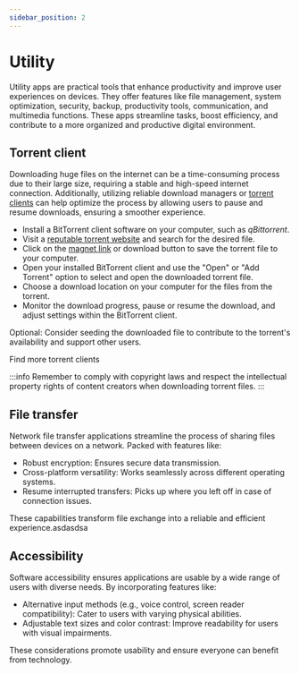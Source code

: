 ```yaml
---
sidebar_position: 2
---
```


# Utility

Utility apps are practical tools that enhance productivity and improve user experiences on devices. They offer features like file management, system optimization, security, backup, productivity tools, communication, and multimedia functions. These apps streamline tasks, boost efficiency, and contribute to a more organized and productive digital environment.

## <FontAwesomeIcon icon="fa-solid fa-download" /> Torrent client

Downloading huge files on the internet can be a time-consuming process due to their large size, requiring a stable and high-speed internet connection. Additionally, utilizing reliable download managers or [torrent clients](https://www.techslang.com/torrenting-what-is-it-and-how-does-it-work/) can help optimize the process by allowing users to pause and resume downloads, ensuring a smoother experience.

<tab>
<tabitem value="Desktop">

<visit link="https://www.qbittorrent.org/" title="qBittorrent">

<thumb
  children="qBittorrent is a popular, user-friendly, and free BitTorrent client that enables easy and efficient file downloading through the BitTorrent protocol."
  src="app_icons/qbit.svg"
/>

</visit>

   </tabitem>
   <tabitem value="Android">

<visit link="https://gitlab.com/proninyaroslav/libretorrent" title="LibreTorrent">

<thumb
  children="LibreTorrent is an open-source BitTorrent client for Android, enabling users to download and manage torrent files on their mobile devices."
  src="app_icons/libtor.svg"
/>

</visit>

  </tabitem>
 </tab>
<expand title="Downloading torrent files">

- Install a BitTorrent client software on your computer, such as *qBittorrent*.
- Visit a [reputable torrent website](https://codebeautify.org/base64-decode?input=aHR0cHM6Ly93d3cuZm1oeS5tbC90b3JyZW50cGlyYWN5Z3VpZGUjdG9ycmVudC1zaXRlcw==) and search for the desired file.
- Click on the [magnet link](https://www.howtogeek.com/764859/what-is-a-magnet-link-and-how-do-you-use-one/) or download button to save the torrent file to your computer.
- Open your installed BitTorrent client and use the "Open" or "Add Torrent" option to select and open the downloaded torrent file.
- Choose a download location on your computer for the files from the torrent.
- Monitor the download progress, pause or resume the download, and adjust settings within the BitTorrent client.

Optional: Consider seeding the downloaded file to contribute to the torrent's availability and support other users.

<more link="https://alternativeto.net/software/qbittorrent/">
  Find more torrent clients
</more>

<br />

:::info
Remember to comply with copyright laws and respect the intellectual property rights of content creators when downloading torrent files.
:::

</expand>

## <FontAwesomeIcon icon="fa-solid fa-arrow-right-arrow-left" /> File transfer

Network file transfer applications streamline the process of sharing files between devices on a network. Packed with features like:

- Robust encryption: Ensures secure data transmission.
- Cross-platform versatility: Works seamlessly across different operating systems.
- Resume interrupted transfers: Picks up where you left off in case of connection issues.

These capabilities transform file exchange into a reliable and efficient experience.asdasdsa

<visit link="https://github.com/schollz/croc" title="croc">

<thumb
  children="Croc, a CLI file-transfer tool, ensures secure relay-based transfers with end-to-end encryption, cross-platform compatibility, multiple file support, resume functionality, and proxy options like Tor, eliminating the need for local servers or port-forwarding."
  src="app_icons/croc.png"
/>

</visit>

## <FontAwesomeIcon icon="fa-solid fa-universal-access" /> Accessibility

Software accessibility ensures applications are usable by a wide range of users with diverse needs. By incorporating features like:

- Alternative input methods (e.g., voice control, screen reader compatibility): Cater to users with varying physical abilities.
- Adjustable text sizes and color contrast: Improve readability for users with visual impairments.

These considerations promote usability and ensure everyone can benefit from technology.

<visit link="https://github.com/xanderfrangos/twinkle-tray" title="Twinkle Tray">

<thumb
  children="Twinkle Tray adds a system tray icon for easy management of brightness levels on multiple monitors, addressing the lack of native support for external displays in Windows 10 and 11."
  src="app_icons/twinkletray.ico"
/>

</visit>